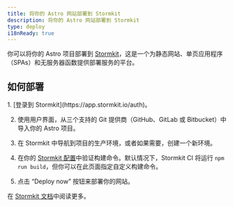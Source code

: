```yaml
---
title: 将你的 Astro 网站部署到 Stormkit
description: 将你的 Astro 网站部署到 Stormkit
type: deploy
i18nReady: true
---
```


你可以将你的 Astro 项目部署到 [Stormkit](https://stormkit.io/)，这是一个为静态网站、单页应用程序（SPAs）和无服务器函数提供部署服务的平台。

## 如何部署

<Steps>
1. [登录到 Stormkit](https://app.stormkit.io/auth)。

2. 使用用户界面，从三个支持的 Git 提供商（GitHub、GitLab 或 Bitbucket）中导入你的 Astro 项目。

3. 在 Stormkit 中导航到项目的生产环境，或者如果需要，创建一个新环境。

4. 在你的 [Stormkit 配置](https://stormkit.io/docs/deployments/configuration)中验证构建命令。默认情况下，Stormkit CI 将运行 `npm run build`，但你可以在此页面指定自定义构建命令。

5. 点击 “Deploy now” 按钮来部署你的网站。
</Steps>

<ReadMore>在 [Stormkit 文档](https://stormkit.io/docs)中阅读更多。</ReadMore>
